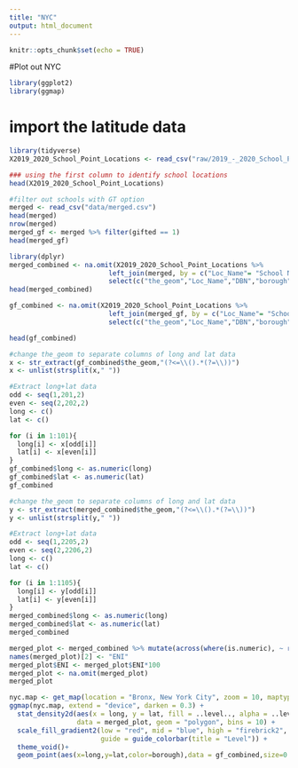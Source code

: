 ```yaml
---
title: "NYC"
output: html_document
---
```


```r
knitr::opts_chunk$set(echo = TRUE)
```


#Plot out NYC
```r
library(ggplot2)
library(ggmap)
```

# import the latitude data

```r
library(tidyverse)
X2019_2020_School_Point_Locations <- read_csv("raw/2019_-_2020_School_Point_Locations.csv")

### using the first column to identify school locations 
head(X2019_2020_School_Point_Locations)
```
```r
#filter out schools with GT option
merged <- read_csv("data/merged.csv")
head(merged)
nrow(merged)
merged_gf <- merged %>% filter(gifted == 1)
head(merged_gf)
```

```r
library(dplyr)
merged_combined <- na.omit(X2019_2020_School_Point_Locations %>% 
                         left_join(merged, by = c("Loc_Name"= "School Name")) %>%
                         select(c("the_geom","Loc_Name","DBN","borough","Economic Need Index")))
head(merged_combined)

gf_combined <- na.omit(X2019_2020_School_Point_Locations %>% 
                         left_join(merged_gf, by = c("Loc_Name"= "School Name")) %>%
                         select(c("the_geom","Loc_Name","DBN","borough","Economic Need Index")))

head(gf_combined)
```

```r
#change the_geom to separate columns of long and lat data
x <- str_extract(gf_combined$the_geom,"(?<=\\().*(?=\\))")
x <- unlist(strsplit(x," "))
```

```r
#Extract long+lat data
odd <- seq(1,201,2)
even <- seq(2,202,2)
long <- c()
lat <- c()

for (i in 1:101){
  long[i] <- x[odd[i]]
  lat[i] <- x[even[i]]
}
gf_combined$long <- as.numeric(long)
gf_combined$lat <- as.numeric(lat)
gf_combined
```

```r
#change the_geom to separate columns of long and lat data
y <- str_extract(merged_combined$the_geom,"(?<=\\().*(?=\\))")
y <- unlist(strsplit(y," "))

```

```r
#Extract long+lat data
odd <- seq(1,2205,2)
even <- seq(2,2206,2)
long <- c()
lat <- c()

for (i in 1:1105){
  long[i] <- y[odd[i]]
  lat[i] <- y[even[i]]
}
merged_combined$long <- as.numeric(long)
merged_combined$lat <- as.numeric(lat)
merged_combined
```

```r
merged_plot <- merged_combined %>% mutate(across(where(is.numeric), ~ round(., 3))) %>% select(borough,"Economic Need Index",long,lat)
names(merged_plot)[2] <- "ENI"
merged_plot$ENI <- merged_plot$ENI*100
merged_plot <- na.omit(merged_plot)
merged_plot
```
```r
nyc.map <- get_map(location = "Bronx, New York City", zoom = 10, maptype = "roadmap")
ggmap(nyc.map, extend = "device", darken = 0.3) +
  stat_density2d(aes(x = long, y = lat, fill = ..level.., alpha = ..level..),
                 data = merged_plot, geom = "polygon", bins = 10) +
  scale_fill_gradient2(low = "red", mid = "blue", high = "firebrick2", midpoint = 80,
                       guide = guide_colorbar(title = "Level")) +
  theme_void()+
  geom_point(aes(x=long,y=lat,color=borough),data = gf_combined,size=0.7)
```



